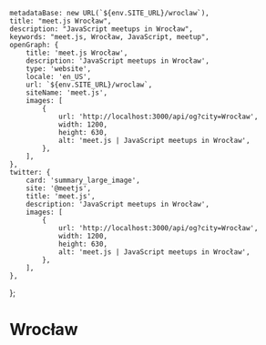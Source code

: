 
	metadataBase: new URL(`${env.SITE_URL}/wroclaw`),
	title: "meet.js Wrocław",
	description: "JavaScript meetups in Wrocław",
	keywords: "meet.js, Wrocław, JavaScript, meetup",
	openGraph: {
		title: 'meet.js Wrocław',
		description: 'JavaScript meetups in Wrocław',
		type: 'website',
		locale: 'en_US',
		url: `${env.SITE_URL}/wroclaw`,
		siteName: 'meet.js',
		images: [
			{
				url: 'http://localhost:3000/api/og?city=Wrocław',
				width: 1200,
				height: 630,
				alt: 'meet.js | JavaScript meetups in Wrocław',
			},
		],
	},
	twitter: {
		card: 'summary_large_image',
		site: '@meetjs',
		title: 'meet.js',
		description: 'JavaScript meetups in Wrocław',
		images: [
			{
				url: 'http://localhost:3000/api/og?city=Wrocław',
				width: 1200,
				height: 630,
				alt: 'meet.js | JavaScript meetups in Wrocław',
			},
		],
	},
};

# Wrocław